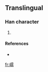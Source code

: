 ==Translingual==

===Han character===
{{Han char|rn=46|rad=山|as=14|sn=17|four=|canj=山一月月 (UMBB)}}

# {{defn|Han|sort=山14}}

====References====
* {{Han ref|kx=0321.361|hdz=10802.031|uh=5DBF|ud=23999}}

[[fr:嶿]]